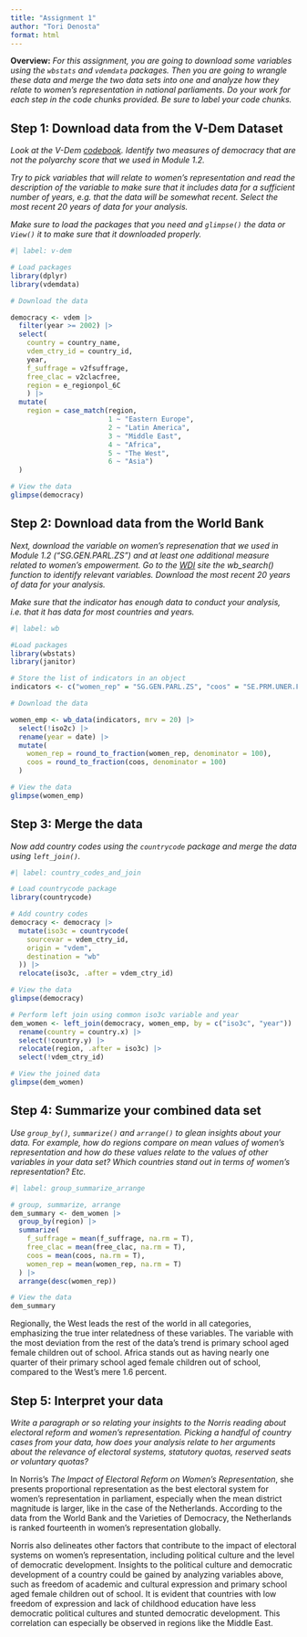 ```yaml
---
title: "Assignment 1"
author: "Tori Denosta"
format: html
---
```


**Overview:** *For this assignment, you are going to download some variables using the `wbstats` and `vdemdata` packages. Then you are going to wrangle these data and merge the two data sets into one and analyze how they relate to women's representation in national parliaments. Do your work for each step in the code chunks provided. Be sure to label your code chunks.*

## Step 1: Download data from the V-Dem Dataset

*Look at the V-Dem [codebook](https://www.v-dem.net/data/reference-documents/). Identify two measures of democracy that are not the polyarchy score that we used in Module 1.2.*

*Try to pick variables that will relate to women's representation and read the description of the variable to make sure that it includes data for a sufficient number of years, e.g. that the data will be somewhat recent. Select the most recent 20 years of data for your analysis.*

*Make sure to load the packages that you need and `glimpse()` the data or `View()` it to make sure that it downloaded properly.*

```r
#| label: v-dem

# Load packages
library(dplyr)
library(vdemdata)

# Download the data

democracy <- vdem |>
  filter(year >= 2002) |>
  select(
    country = country_name,
    vdem_ctry_id = country_id,
    year,
    f_suffrage = v2fsuffrage,
    free_clac = v2clacfree,
    region = e_regionpol_6C
    ) |>
  mutate(
    region = case_match(region,
                        1 ~ "Eastern Europe",
                        2 ~ "Latin America",
                        3 ~ "Middle East",
                        4 ~ "Africa",
                        5 ~ "The West",
                        6 ~ "Asia")
  )

# View the data
glimpse(democracy)
```

## Step 2: Download data from the World Bank

*Next, download the variable on women's represenation that we used in Module 1.2 ("SG.GEN.PARL.ZS") and at least one additional measure related to women's empowerment. Go to the [WDI](https://databank.worldbank.org/source/world-development-indicators) site the wb_search() function to identify relevant variables. Download the most recent 20 years of data for your analysis.*

*Make sure that the indicator has enough data to conduct your analysis, i.e. that it has data for most countries and years.*

```r
#| label: wb

#Load packages
library(wbstats)
library(janitor)

# Store the list of indicators in an object
indicators <- c("women_rep" = "SG.GEN.PARL.ZS", "coos" = "SE.PRM.UNER.FE.ZS")

# Download the data

women_emp <- wb_data(indicators, mrv = 20) |>
  select(!iso2c) |>
  rename(year = date) |>
  mutate(
    women_rep = round_to_fraction(women_rep, denominator = 100),
    coos = round_to_fraction(coos, denominator = 100)
  )

# View the data
glimpse(women_emp)
```

## Step 3: Merge the data

*Now add country codes using the `countrycode` package and merge the data using `left_join()`.*

```r
#| label: country_codes_and_join

# Load countrycode package
library(countrycode)

# Add country codes
democracy <- democracy |>
  mutate(iso3c = countrycode(
    sourcevar = vdem_ctry_id,
    origin = "vdem",
    destination = "wb"
  )) |>
  relocate(iso3c, .after = vdem_ctry_id)

# View the data
glimpse(democracy)

# Perform left join using common iso3c variable and year
dem_women <- left_join(democracy, women_emp, by = c("iso3c", "year")) |>
  rename(country = country.x) |>
  select(!country.y) |>
  relocate(region, .after = iso3c) |>
  select(!vdem_ctry_id)

# View the joined data
glimpse(dem_women)
```

## Step 4: Summarize your combined data set

*Use `group_by()`, `summarize()` and `arrange()` to glean insights about your data. For example, how do regions compare on mean values of women's representation and how do these values relate to the values of other variables in your data set? Which countries stand out in terms of women's representation? Etc.*

```r
#| label: group_summarize_arrange

# group, summarize, arrange
dem_summary <- dem_women |>
  group_by(region) |>
  summarize(
    f_suffrage = mean(f_suffrage, na.rm = T),
    free_clac = mean(free_clac, na.rm = T),
    coos = mean(coos, na.rm = T),
    women_rep = mean(women_rep, na.rm = T)
  ) |>
  arrange(desc(women_rep))

# View the data
dem_summary
```

Regionally, the West leads the rest of the world in all categories, emphasizing the true inter relatedness of these variables. The variable with the most deviation from the rest of the data's trend is primary school aged female children out of school. Africa stands out as having nearly one quarter of their primary school aged female children out of school, compared to the West's mere 1.6 percent. 

## Step 5: Interpret your data

*Write a paragraph or so relating your insights to the Norris reading about electoral reform and women's representation. Picking a handful of country cases from your data, how does your analysis relate to her arguments about the relevance of electoral systems, statutory quotas, reserved seats or voluntary quotas?*

In Norris's *The Impact of Electoral Reform on Women's Representation*, she presents proportional representation as the best electoral system for women's representation in parliament, especially when the mean district magnitude is larger, like in the case of the Netherlands. According to the data from the World Bank and the Varieties of Democracy, the Netherlands is ranked fourteenth in women's representation globally. 

Norris also delineates other factors that contribute to the impact of electoral systems on women's representation, including political culture and the level of democratic development. Insights to the political culture and democratic development of a country could be gained by analyzing variables above, such as freedom of academic and cultural expression and primary school aged female children out of school. It is evident that countries with low freedom of expression and lack of childhood education have less democratic political cultures and stunted democratic development. This correlation can especially be observed in regions like the Middle East.


